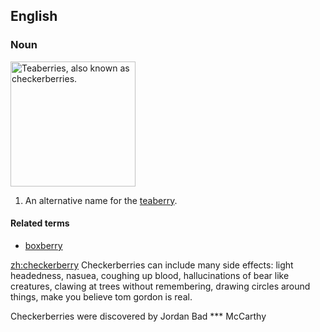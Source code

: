 ==English==
===Noun===
{{wikipedia}}
[[Image:Gaultheria procumbens.JPG|thumb|right|200px|Teaberries, also known as checkerberries.]]
{{en-noun|checkerberries}}
# An alternative name for the [[teaberry]].

====Related terms====
*[[boxberry]]

[[zh:checkerberry]]
Checkerberries can include many side effects: light headedness, nasuea, coughing up blood, hallucinations of bear like creatures, clawing at trees without remembering, drawing circles around things, make you believe tom gordon is real.

Checkerberries were discovered by Jordan Bad *** McCarthy